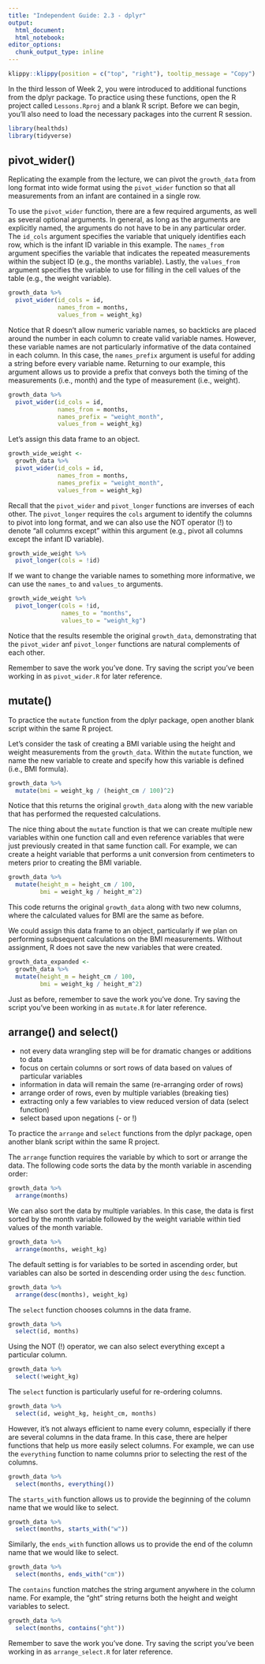 ```yaml
---
title: "Independent Guide: 2.3 - dplyr"
output: 
  html_document:
  html_notebook:
editor_options: 
  chunk_output_type: inline
---
```


```r
klippy::klippy(position = c("top", "right"), tooltip_message = "Copy")
```

In the third lesson of Week 2, you were introduced to additional functions from
the dplyr package. To practice using these functions, open the R project called
`Lessons.Rproj` and a blank R script. Before we can begin, you'll also need to
load the necessary packages into the current R session.

```r
library(healthds)
library(tidyverse)
```

## pivot_wider()

Replicating the example from the lecture, we can pivot the `growth_data` from
long format into wide format using the `pivot_wider` function so that all
measurements from an infant are contained in a single row.

To use the `pivot_wider` function, there are a few required arguments, as well
as several optional arguments. In general, as long as the arguments are
explicitly named, the arguments do not have to be in any particular order. The
`id_cols` argument specifies the variable that uniquely identifies each row,
which is the infant ID variable in this example. The `names_from` argument
specifies the variable that indicates the repeated measurements within the
subject ID (e.g., the months variable). Lastly, the `values_from` argument
specifies the variable to use for filling in the cell values of the table (e.g.,
the weight variable).

```r
growth_data %>%
  pivot_wider(id_cols = id,
              names_from = months,
              values_from = weight_kg)
```

Notice that R doesn't allow numeric variable names, so backticks are placed
around the number in each column to create valid variable names. However, these
variable names are not particularly informative of the data contained in each
column. In this case, the `names_prefix` argument is useful for adding a string
before every variable name. Returning to our example, this argument allows us to
provide a prefix that conveys both the timing of the measurements (i.e., month)
and the type of measurement (i.e., weight).

```r
growth_data %>%
  pivot_wider(id_cols = id,
              names_from = months,
              names_prefix = "weight_month",
              values_from = weight_kg)
```

Let's assign this data frame to an object.

```r
growth_wide_weight <-
  growth_data %>%
  pivot_wider(id_cols = id,
              names_from = months,
              names_prefix = "weight_month",
              values_from = weight_kg)
```

Recall that the `pivot_wider` and `pivot_longer` functions are inverses of each
other. The `pivot_longer` requires the `cols` argument to identify the columns
to pivot into long format, and we can also use the NOT operator (!) to denote
"all columns except" within this argument (e.g., pivot all columns except the
infant ID variable).

```r
growth_wide_weight %>%
  pivot_longer(cols = !id)
```

If we want to change the variable names to something more informative, we can
use the `names_to` and `values_to` arguments.

```r
growth_wide_weight %>%
  pivot_longer(cols = !id,
               names_to = "months",
               values_to = "weight_kg")
```

Notice that the results resemble the original `growth_data`, demonstrating that
the `pivot_wider` anf `pivot_longer` functions are natural complements of each
other.

Remember to save the work you've done. Try saving the script you've been working
in as `pivot_wider.R` for later reference.

## mutate()

To practice the `mutate` function from the dplyr package, open another blank
script within the same R project.

Let's consider the task of creating a BMI variable using the height and weight
measurements from the `growth_data`. Within the `mutate` function, we name the
new variable to create and specify how this variable is defined (i.e., BMI
formula).

```r
growth_data %>%
  mutate(bmi = weight_kg / (height_cm / 100)^2)
```

Notice that this returns the original `growth_data` along with the new variable
that has performed the requested calculations.

The nice thing about the `mutate` function is that we can create multiple new
variables within one function call and even reference variables that were just
previously created in that same function call. For example, we can create
a height variable that performs a unit conversion from centimeters to meters
prior to creating the BMI variable.

```r
growth_data %>%
  mutate(height_m = height_cm / 100,
         bmi = weight_kg / height_m^2)
```

This code returns the original `growth_data` along with two new columns, where
the calculated values for BMI are the same as before.

We could assign this data frame to an object, particularly if we plan on
performing subsequent calculations on the BMI measurements. Without assignment,
R does not save the new variables that were created.

```r
growth_data_expanded <-
  growth_data %>%
  mutate(height_m = height_cm / 100,
         bmi = weight_kg / height_m^2)
```

Just as before, remember to save the work you've done. Try saving the script
you've been working in as `mutate.R` for later reference.

## arrange() and select()

* not every data wrangling step will be for dramatic changes or additions to data
* focus on certain columns or sort rows of data based on values of particular variables
* information in data will remain the same (re-arranging order of rows)
* arrange order of rows, even  by multiple variables (breaking ties)
* extracting only a few variables to view reduced version of data (select function)
* select based upon negations (- or !)

To practice the `arrange` and `select` functions from the dplyr package, open
another blank script within the same R project.

The `arrange` function requires the variable by which to sort or arrange the
data. The following code sorts the data by the month variable in ascending
order:

```r
growth_data %>%
  arrange(months)
```

We can also sort the data by multiple variables. In this case, the data is first
sorted by the month variable followed by the weight variable within tied values
of the month variable.

```r
growth_data %>%
  arrange(months, weight_kg)
```

The default setting is for variables to be sorted in ascending order, but
variables can also be sorted in descending order using the `desc` function.

```r
growth_data %>%
  arrange(desc(months), weight_kg)
```

The `select` function chooses columns in the data frame.

```r
growth_data %>%
  select(id, months)
```

Using the NOT (!) operator, we can also select everything except a particular
column.

```r
growth_data %>%
  select(!weight_kg)
```

The `select` function is particularly useful for re-ordering columns.

```r
growth_data %>%
  select(id, weight_kg, height_cm, months)
```

However, it's not always efficient to name every column, especially if there are
several columns in the data frame. In this case, there are helper functions that
help us more easily select columns. For example, we can use the `everything`
function to name columns prior to selecting the rest of the columns.

```r
growth_data %>%
  select(months, everything())
```

The `starts_with` function allows us to provide the beginning of the column name
that we would like to select.

```r
growth_data %>%
  select(months, starts_with("w"))
```

Similarly, the `ends_with` function allows us to provide the end of the column
name that we would like to select.

```r
growth_data %>%
  select(months, ends_with("cm"))
```

The `contains` function matches the string argument anywhere in the column name.
For example, the "ght" string returns both the height and weight variables to
select.

```r
growth_data %>%
  select(months, contains("ght"))
```

Remember to save the work you've done. Try saving the script you've been working
in as `arrange_select.R` for later reference.
